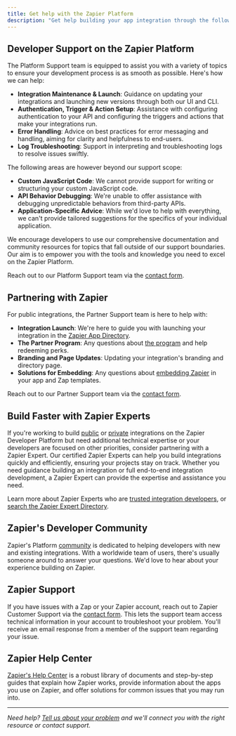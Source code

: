 ```yaml
---
title: Get help with the Zapier Platform
description: "Get help building your app integration through the following channels:"
---
```


## Developer Support on the Zapier Platform

The Platform Support team is equipped to assist you with a variety of topics to ensure your development process is as smooth as possible. Here's how we can help:

*   **Integration Maintenance & Launch**: Guidance on updating your integrations and launching new versions through both our UI and CLI.
*   **Authentication, Trigger & Action Setup**: Assistance with configuring authentication to your API and configuring the triggers and actions that make your integrations run.
*   **Error Handling**: Advice on best practices for error messaging and handling, aiming for clarity and helpfulness to end-users.
*   **Log Troubleshooting**: Support in interpreting and troubleshooting logs to resolve issues swiftly.

The following areas are however beyond our support scope:

*   **Custom JavaScript Code**: We cannot provide support for writing or structuring your custom JavaScript code.
*   **API Behavior Debugging**: We're unable to offer assistance with debugging unpredictable behaviors from third-party APIs.
*   **Application-Specific Advice**: While we'd love to help with everything, we can't provide tailored suggestions for the specifics of your individual application.

We encourage developers to use our comprehensive documentation and community resources for topics that fall outside of our support boundaries. Our aim is to empower you with the tools and knowledge you need to excel on the Zapier Platform.

Reach out to our Platform Support team via the [contact form](https://developer.zapier.com/contact).

## Partnering with Zapier

For public integrations, the Partner Support team is here to help with:

*   **Integration Launch**: We're here to guide you with launching your integration in the [Zapier App Directory](https://zapier.com/apps).
*   **The Partner Program**: Any questions about [the program](https://zapier.com/platform/partner-program) and help redeeming perks.
*   **Branding and Page Updates**: Updating your integration's branding and directory page.
*   **Solutions for Embedding**: Any questions about [embedding Zapier](https://platform.zapier.com/embed/overview) in your app and Zap templates.

Reach out to our Partner Support team via the [contact form](https://developer.zapier.com/contact).

## Build Faster with Zapier Experts

If you're working to build [public](/platform/quickstart/private-vs-public-integrations#public-integrations) or [private](/platform/quickstart/private-vs-public-integrations#private-integrations) integrations on the Zapier Developer Platform but need additional technical expertise or your developers are focused on other priorities, consider partnering with a Zapier Expert. Our certified Zapier Experts can help you build integrations quickly and efficiently, ensuring your projects stay on track. Whether you need guidance building an integration or full end-to-end integration development, a Zapier Expert can provide the expertise and assistance you need.

Learn more about Zapier Experts who are [trusted integration developers](/platform/quickstart/trusted-developers), or [search the Zapier Expert Directory](https://zapier.com/experts?f_services-needed=building-a-public-or-private-zapier-integrationapi).

## Zapier's Developer Community

Zapier's Platform [community](https://community.zapier.com/p/developer-zone) is dedicated to helping developers with new and existing integrations. With a worldwide team of users, there's usually someone around to answer your questions. We'd love to hear about your experience building on Zapier.

## Zapier Support

If you have issues with a Zap or your Zapier account, reach out to Zapier Customer Support via the [contact form](https://zapier.com/app/contact-us). This lets the support team access technical information in your account to troubleshoot your problem. You'll receive an email response from a member of the support team regarding your issue.

## Zapier Help Center

[Zapier's Help Center](https://zapier.com/help) is a robust library of documents and step-by-step guides that explain how Zapier works, provide information about the apps you use on Zapier, and offer solutions for common issues that you may run into.
- - -

_Need help? [Tell us about your problem](https://developer.zapier.com/contact) and we'll connect you with the right resource or contact support._

